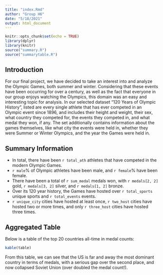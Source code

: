 ```yaml
---
title: "index.Rmd"
author: "Group H6"
date: "5/18/2021"
output: html_document
---
```


```r
knitr::opts_chunk$set(echo = TRUE)
library(dplyr)
library(knitr)
source("summary.R")
source("summarytable.R")
```

## Introduction

For our final project, we have decided to take an interest into and analyze the Olympic Games, both summer and winter. Considering that these events have been occurring for over a century, as well as the fact that everyone in our group enjoys watching the Olympics, this domain was an easy and interesting topic for analysis. In our selected dataset "120 Years of Olympic History", listed are every single athlete that has ever competed in an Olympic event since 1896, and includes their height and weight, their sex, what country they competed for, the events they competed in, and what medal they won, if any. The set additionally contains information about the games themselves, like what city the events were held in, whether they were Summer or Winter Olympics, and the year the Games were held in. 

## Summary Information

 - In total, there have been `r total_ath` athletes that have competed in the modern Olympic Games.
 - `r male`% of Olympic athletes have been male, and `r female`% have been female.
 - There have been a total of `r sum_medal` medals won, with `r medals[2, 2]` gold, `r medals[3, 2]` silver, and `r medals[1, 2]` bronze.
 - Over its 120 year history, the Games have hosted over `r total_sports` unique sports and `r total_events` events.
 - `r unique_city` cities have hosted at least once, `r two_host` cities have hosted two or more times, and only `r three_host` cities have hosted three times. 

## Aggregated Table

Below is a table of the top 20 countries all-time in medal counts:

```r
kable(table)
```

From this table, we can see that the US is far and away the most dominant country in terms of medals, with a serious gap over the second place, and now collapsed Soviet Union (over doubled the medal count!).